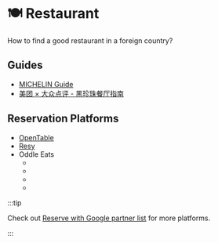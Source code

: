 
# 🍽️ Restaurant

How to find a good restaurant in a foreign country?

## Guides

- [<Country iso="fr" /> MICHELIN Guide](https://guide.michelin.com/)
- [<Country iso="cn" /> 美团 × 大众点评 - 黑珍珠餐厅指南](https://awp.meituan.com/meis/meishi-talos-h5/blackpearl-board/main.html)

## Reservation Platforms

- [OpenTable](https://www.opentable.com/)
- [Resy](https://resy.com/)
- Oddle Eats
  - [<Country iso="sg" />](https://eats.oddle.me/)
  - [<Country iso="tw" />](https://tw-eats.oddle.me/)
  - [<Country iso="my" />](https://my-eats.oddle.me/)
  - [<Country iso="hk" />](https://hk-eats.oddle.me/)

:::tip

Check out [Reserve with Google partner list](https://www.google.com/maps/reserve/partners) for more platforms.

:::
